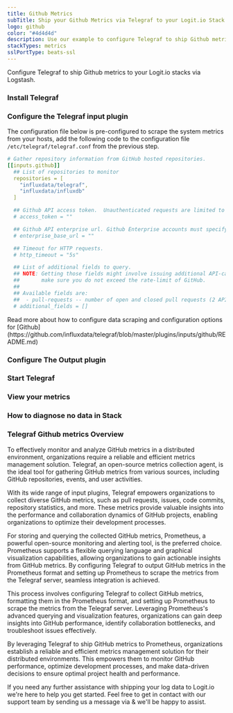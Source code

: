 ```yaml
---
title: Github Metrics
subTitle: Ship your Github Metrics via Telegraf to your Logit.io Stack
logo: github
color: "#4d4d4d"
description: Use our example to configure Telegraf to ship Github metrics to your Logit.io stacks. Configure Telegraf to send Github metrics to Logstash or Elastic.
stackTypes: metrics
sslPortType: beats-ssl
---
```


Configure Telegraf to ship Github metrics to your Logit.io stacks via Logstash.

<Steps>

  ### Install Telegraf

  <InstallTelegraf />

  ### Configure the Telegraf input plugin

  The configuration file below is pre-configured to scrape the system metrics from your hosts, add the following code to the configuration file `/etc/telegraf/telegraf.conf` from the previous step.

  ```yaml copy
  # Gather repository information from GitHub hosted repositories.
  [[inputs.github]]
    ## List of repositories to monitor
    repositories = [
      "influxdata/telegraf",
      "influxdata/influxdb"
    ]

    ## Github API access token.  Unauthenticated requests are limited to 60 per hour.
    # access_token = ""

    ## Github API enterprise url. Github Enterprise accounts must specify their base url.
    # enterprise_base_url = ""

    ## Timeout for HTTP requests.
    # http_timeout = "5s"

    ## List of additional fields to query.
    ## NOTE: Getting those fields might involve issuing additional API-calls, so please
    ##       make sure you do not exceed the rate-limit of GitHub.
    ##
    ## Available fields are:
    ##  - pull-requests -- number of open and closed pull requests (2 API-calls per repository)
    # additional_fields = []
  ```

  <Callout type="info">
    Read more about how to configure data scraping and configuration options for [Github](https://github.com/influxdata/telegraf/blob/master/plugins/inputs/github/README.md)
  </Callout>

  ### Configure The Output plugin

  <TelegrafOutputPlugin />

  ### Start Telegraf

  <StartTelegraf />

  ### View your metrics
  <LaunchStack source="Github_Metrics_via_Telegraf" utmMedium="metrics" utmCampaign="telegraf-Github-metrics" />

  ### How to diagnose no data in Stack

  <DiagnoseNoData />

</Steps>

### Telegraf Github metrics Overview

To effectively monitor and analyze GitHub metrics in a distributed environment, organizations require a reliable and efficient metrics management 
solution. Telegraf, an open-source metrics collection agent, is the ideal tool for gathering GitHub metrics from various sources, including GitHub 
repositories, events, and user activities.

With its wide range of input plugins, Telegraf empowers organizations to collect diverse GitHub metrics, such as pull requests, issues, code commits, 
repository statistics, and more. These metrics provide valuable insights into the performance and collaboration dynamics of GitHub projects, enabling 
organizations to optimize their development processes.

For storing and querying the collected GitHub metrics, Prometheus, a powerful open-source monitoring and alerting tool, is the preferred choice. 
Prometheus supports a flexible querying language and graphical visualization capabilities, allowing organizations to gain actionable insights from 
GitHub metrics. By configuring Telegraf to output GitHub metrics in the Prometheus format and setting up Prometheus to scrape the metrics from the 
Telegraf server, seamless integration is achieved.

This process involves configuring Telegraf to collect GitHub metrics, formatting them in the Prometheus format, and setting up Prometheus to scrape 
the metrics from the Telegraf server. Leveraging Prometheus's advanced querying and visualization features, organizations can gain deep insights into 
GitHub performance, identify collaboration bottlenecks, and troubleshoot issues effectively.

By leveraging Telegraf to ship GitHub metrics to Prometheus, organizations establish a reliable and efficient metrics management solution for their 
distributed environments. This empowers them to monitor GitHub performance, optimize development processes, and make data-driven decisions to ensure 
optimal project health and performance.

If you need any further assistance with shipping your log data to Logit.io we're here to help you get started. Feel free to get in contact with 
our support team by sending us a message via <IntercomButton text="live chat" /> & we'll be happy to assist.